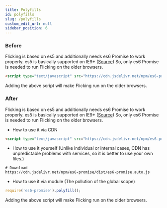 ```yaml
---
title: Polyfills
id: polyfills
slug: /polyfills
custom_edit_url: null
sidebar_position: 6
---
```


### Before
Flicking is based on es5 and additionally needs es6 Promise to work properly.
es5 is basically supported on IE9+ ([Source](http://kangax.github.io/compat-table/es5/))
So, only es6 Promise is needed to run Flicking on the older browsers.

```html
<script type="text/javascript" src="https://cdn.jsdelivr.net/npm/es6-promise/dist/es6-promise.auto.js"></script>
```

Adding the above script will make Flicking run on the older browsers.

### After


Flicking is based on es5 and additionally needs es6 Promise to work properly.
es5 is basically supported on IE9+ ([Source](http://kangax.github.io/compat-table/es5/))
So, only es6 Promise is needed to run Flicking on the older browsers.

* How to use it via CDN
```html
<script type="text/javascript" src="https://cdn.jsdelivr.net/npm/es6-promise/dist/es6-promise.auto.js"></script>
```
* How to use it yourself (Unlike individual or internal cases, CDN has unpredictable problems with services, so it is better to use your own files.)
```
# Download
https://cdn.jsdelivr.net/npm/es6-promise/dist/es6-promise.auto.js
```
* How to use it via module (The pollution of the global scope)
```js
require('es6-promise').polyfill();
```


Adding the above script will make Flicking run on the older browsers.
